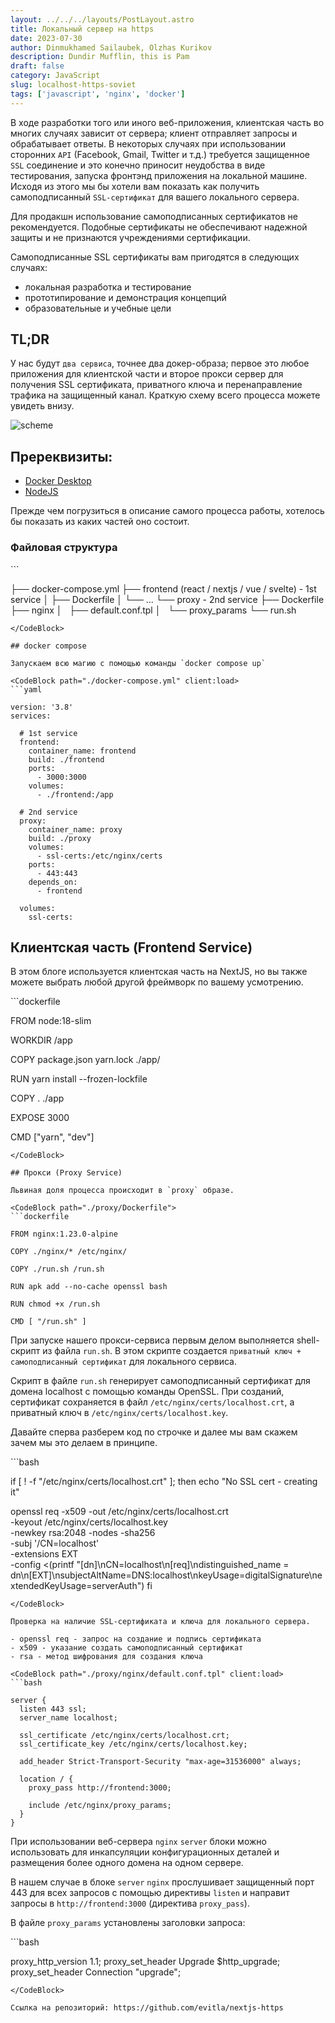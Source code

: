 ```yaml
---
layout: ../../../layouts/PostLayout.astro
title: Локальный сервер на https
date: 2023-07-30
author: Dinmukhamed Sailaubek, Olzhas Kurikov
description: Dundir Mufflin, this is Pam
draft: false
category: JavaScript
slug: localhost-https-soviet
tags: ['javascript', 'nginx', 'docker']
---
```



В ходе разработки того или иного веб-приложения, клиентская часть во многих случаях зависит от сервера; клиент отправляет запросы и обрабатывает ответы.
В некоторых случаях при использовании
сторонних `API` (Facebook, Gmail, Twitter и т.д.) требуется защищенное `SSL` соединение и это конечно приносит неудобства в виде тестирования, запуска фронтэнд приложения на локальной машине. Исходя из этого мы бы хотели вам показать как получить самоподписанный `SSL-сертификат` для вашего локального сервера.

<Quote variant="warning">
  Для продакшн использование самоподписанных сертификатов не рекомендуется. Подобные сертификаты не
  обеспечивают надежной защиты и не признаются учреждениями сертификации.
</Quote>

Самоподписанные SSL сертификаты вам пригодятся в следующих случаях:

- локальная разработка и тестирование
- прототипирование и демонстрация концепций
- образовательные и учебные цели

## TL;DR

У нас будут `два сервиса`, точнее два докер-образа; первое это любое приложения для клиентской части и второе прокси сервер для получения SSL сертификата, приватного ключа и перенаправление трафика на защищенный канал. Краткую схему всего процесса можете увидеть внизу.

![scheme](../../../../images/localhost-https/02.png)

## Пререквизиты:

- [Docker Desktop](https://www.docker.com/products/docker-desktop/)
- [NodeJS](https://nodejs.org/en)

Прежде чем погрузиться в описание самого процесса работы, хотелось бы показать из каких частей оно состоит.

### Файловая структура

<CodeBlock client:load>
```

├── docker-compose.yml
├── frontend (react / nextjs / vue / svelte) - 1st service
│   ├── Dockerfile
│   └── ...
└── proxy - 2nd service
    ├── Dockerfile
    ├── nginx
    │   ├── default.conf.tpl
    │   └── proxy_params
    └── run.sh
```
</CodeBlock>

## docker compose

Запускаем всю магию с помощью команды `docker compose up`

<CodeBlock path="./docker-compose.yml" client:load>
```yaml

version: '3.8'
services:

  # 1st service
  frontend:
    container_name: frontend
    build: ./frontend
    ports:
      - 3000:3000
    volumes:
      - ./frontend:/app

  # 2nd service
  proxy:
    container_name: proxy
    build: ./proxy
    volumes:
      - ssl-certs:/etc/nginx/certs
    ports:
      - 443:443
    depends_on:
      - frontend

  volumes:
    ssl-certs:
```
</CodeBlock>

## Клиентская часть (Frontend Service)

В этом блоге используется клиентская часть на NextJS, но вы также можете выбрать любой другой фреймворк по вашему усмотрению.

<CodeBlock path="./frontend/Dockerfile" client:load>
```dockerfile
  
FROM node:18-slim

WORKDIR /app

COPY package.json yarn.lock ./app/

RUN yarn install --frozen-lockfile

COPY . ./app

EXPOSE 3000

CMD ["yarn", "dev"]
```
</CodeBlock>

## Прокси (Proxy Service)

Львиная доля процесса происходит в `proxy` образе.

<CodeBlock path="./proxy/Dockerfile">
```dockerfile

FROM nginx:1.23.0-alpine

COPY ./nginx/* /etc/nginx/

COPY ./run.sh /run.sh

RUN apk add --no-cache openssl bash

RUN chmod +x /run.sh

CMD [ "/run.sh" ]
```
</CodeBlock>

При запуске нашего прокси-сервиса первым делом выполняется shell-скрипт из файла `run.sh`. В этом скрипте создается `приватный ключ + самоподписанный сертификат` для локального сервиса.

Скрипт в файле `run.sh` генерирует самоподписанный сертификат для домена localhost c помощью команды OpenSSL. При созданий, сертификат сохраняется в файл `/etc/nginx/certs/localhost.crt`, а приватный ключ в `/etc/nginx/certs/localhost.key`.

Давайте сперва разберем код по строчке и далее мы вам скажем зачем мы это делаем в принципе.

<CodeBlock path="./proxy/run.sh" client:load>
```bash

if [ ! -f "/etc/nginx/certs/localhost.crt" ]; then
  echo "No SSL cert - creating it"

  openssl req -x509 -out /etc/nginx/certs/localhost.crt \
    -keyout /etc/nginx/certs/localhost.key \
    -newkey rsa:2048 -nodes -sha256 \
    -subj '/CN=localhost' \
    -extensions EXT \
    -config <(printf "[dn]\nCN=localhost\n[req]\ndistinguished_name = dn\n[EXT]\nsubjectAltName=DNS:localhost\nkeyUsage=digitalSignature\nextendedKeyUsage=serverAuth")
fi
```
</CodeBlock>

Проверка на наличие SSL-сертификата и ключа для локального сервера.

- openssl req - запрос на создание и подпись сертификата
- x509 - указание создать самоподписанный сертификат
- rsa - метод шифрования для создания ключа

<CodeBlock path="./proxy/nginx/default.conf.tpl" client:load>
```bash

server {
  listen 443 ssl;
  server_name localhost;

  ssl_certificate /etc/nginx/certs/localhost.crt;
  ssl_certificate_key /etc/nginx/certs/localhost.key;

  add_header Strict-Transport-Security "max-age=31536000" always;

  location / {
    proxy_pass http://frontend:3000;

    include /etc/nginx/proxy_params;
  }
}
```
</CodeBlock>

При использовании веб-сервера `nginx` `server` блоки можно использовать для инкапсуляции конфигурационных деталей и размещения более одного домена на одном сервере.

В нашем случае в блоке `server` `nginx` прослушивает защищенный порт 443 для всех запросов с помощью директивы `listen` и направит запросы в `http://frontend:3000` (директива `proxy_pass`).

В файле `proxy_params` установлены заголовки запроса:

<CodeBlock path="./proxy/nginx/proxy_params" client:load>
```bash

proxy_http_version 1.1;
proxy_set_header Upgrade $http_upgrade;
proxy_set_header Connection "upgrade";
```
</CodeBlock>

Ссылка на репозиторий: https://github.com/evitla/nextjs-https
